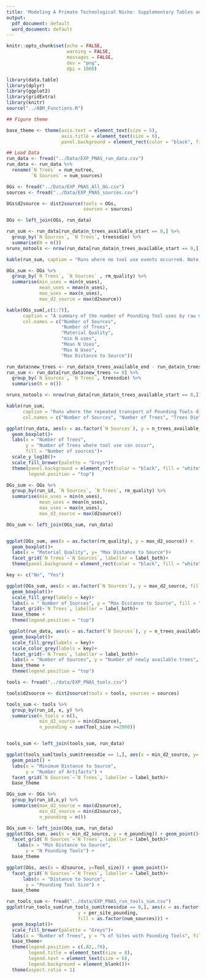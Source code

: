 ```yaml
---
title: 'Modeling A Primate Technological Niche: Supplementary Tables and Figures'
output:
  pdf_document: default
  word_document: default
---
```


```r
knitr::opts_chunk$set(echo = FALSE,
                      warning = FALSE,
                      messages = FALSE,
                      dev = "png",
                      dpi = 1000)

library(data.table)
library(dplyr)
library(ggplot2)
library(gridExtra)
library(knitr)
source("../ABM_Functions.R")

## Figure theme

base_theme <- theme(axis.text = element_text(size = 5),
                    axis.title = element_text(size = 6),
                    panel.background = element_rect(color = "black", fill = "white"))

## Load Data
run_data <- fread("../Data/EXP_PNAS_run_data.csv")
run_data <- run_data %>% 
  rename(`N Trees` = num_nutree,
         `N Sources` = num_sources)

OGs <- fread("../Data/EXP_PNAS_All_OG.csv")
sources <- fread("../Data/EXP_PNAS_sources.csv")

OGs$d2source <- dist2source(tools = OGs,
                            sources = sources)

OGs <- left_join(OGs, run_data)
```


```r

run_sum <- run_data[run_data$n_trees_available_start == 0,] %>%
  group_by(`N Sources`, `N Trees`, treessdie) %>%
  summarise(N = n())
nruns_notools <- nrow(run_data[run_data$n_trees_available_start == 0,])/nrow(run_data)

kable(run_sum, caption = "Runs where no tool use events occurred. Note that the majority of runs that did not faciliate tool use are runs with only 100 Trees \\label{no_events}", col.names = c("Number of Sources", "Number of Trees", "Trees Die", "Number of Runs"))

```



```r

OGs_sum <- OGs %>% 
  group_by(`N Trees`, `N Sources` , rm_quality) %>% 
  summarise(min_uses = min(n_uses),
            mean_uses = mean(n_uses),
            max_uses = max(n_uses),
            max_d2_source = max(d2source))

kable(OGs_sum[,c(1:7)], 
      caption = "A summary of the number of Pounding Tool uses by raw material quality",
      col.names = c("Number of Sources", 
                    "Number of Trees", 
                    "Material Quality",
                    "min N uses",
                    "Mean N Uses",
                    "Max N Uses",
                    "Max Distance to Source"))
```


```r

run_data$new_trees <- run_data$n_trees_available_end - run_data$n_trees_available_start
run_sum <- run_data[run_data$new_trees <= 0] %>%
  group_by(`N Sources`, `N Trees`, treessdie) %>%
  summarise(N = n())

nruns_notools <- nrow(run_data[run_data$n_trees_available_start == 0,])/nrow(run_data)

kable(run_sum, 
      caption = "Runs where the repeated transport of Pounding Tools did not result in an increase in the number of tool-use opportunities",
      col.names = c("Number of Sources", "Number of Trees", "Trees Die", "Number of Runs"))
```


```r

ggplot(run_data, aes(x = as.factor(`N Sources`), y = n_trees_available_start, fill = as.factor(`N Trees`)))+
  geom_boxplot()+
  labs(x = "Number of Trees",
       y = "Number of Trees where tool use can occur",
       fill = "Number of sources")+
  scale_y_log10()+
  scale_fill_brewer(palette = "Greys")+
  theme(panel.background = element_rect(color = "black", fill = "white"),
        legend.position = "top")

```


```r

OGs_sum <- OGs %>% 
  group_by(run_id, `N Sources`, `N Trees`, rm_quality) %>% 
  summarise(min_uses = min(n_uses),
            mean_uses = mean(n_uses),
            max_uses = max(n_uses),
            max_d2_source = max(d2source))

OGs_sum <- left_join(OGs_sum, run_data)


ggplot(OGs_sum, aes(x = as.factor(rm_quality), y = max_d2_source)) + 
  geom_boxplot()+
  labs(x = "Material Quality", y= "Max Distance to Source")+
  facet_grid(`N Trees`~`N Sources`, labeller = label_both)+
  theme(panel.background = element_rect(color = "black", fill = "white"), )

```


```r
 
key <- c("No", "Yes")

ggplot(OGs_sum, aes(x = as.factor(`N Sources`), y = max_d2_source, fill = as.factor(treessdie))) + 
  geom_boxplot()+
  scale_fill_grey(labels = key)+
  labs(x = " Number of Sources", y = "Max Distance to Source", fill = "Trees Die")+
  facet_grid(~`N Trees`, labeller = label_both)+
  base_theme +
  theme(legend.position = "top")

```


```r


 ggplot(run_data, aes(x = as.factor(`N Sources`), y = n_trees_available_end, fill = as.factor(treessdie))) +
  geom_boxplot()+
  scale_fill_grey(labels = key)+
  scale_color_grey(labels = key)+
  facet_grid(~`N Trees`, labeller = label_both)+
  labs(x = "Number of Sources", y = "Number of newly available trees", fill = "Trees Die")+
  base_theme + 
  theme(legend.position = "top")
```


```r

tools <- fread("../data/EXP_PNAS_tools.csv")

tools$d2source <- dist2source(tools = tools, sources = sources)

tools_sum <- tools %>% 
  group_by(run_id, x, y) %>%
  summarise(n_tools = n(),
            min_d2_source = min(d2source),
            n_pounding = sum(Tool_size >=2000))


tools_sum <- left_join(tools_sum, run_data)

```


```r

ggplot(tools_sum[tools_sum$treessdie == 1,], aes(x = min_d2_source, y= n_tools)) + 
  geom_point() +
  labs(x = "Minimum Distance to Source",
       y = "Number of Artifacts") + 
  facet_grid(`N Sources`~`N Trees`, labeller = label_both)+
  base_theme

```


```r

OGs_sum <- OGs %>% 
  group_by(run_id,x,y) %>% 
  summarise(max_d2_source = max(d2source),
            min_d2_source = min(d2source),
            n_pounding = n())

OGs_sum <- left_join(OGs_sum, run_data)
ggplot(OGs_sum, aes(x = min_d2_source, y = n_pounding)) + geom_point()+
  facet_grid(`N Sources`~`N Trees`, labeller = label_both)+
    labs(x = "Min Distance to Source",
       y = "N Pounding Tools") + 
  base_theme

```


```r

ggplot(OGs, aes(x = d2source, y=Tool_size)) + geom_point()+
  facet_grid(`N Sources`~`N Trees`, labeller = label_both)+
      labs(x = "Distance to Source",
       y = "Pounding Tool Size") + 
  base_theme


```


```r

run_tools_sum <- fread("../data/EXP_PNAS_run_tools_sum.csv")
ggplot(run_tools_sum[run_tools_sum$treessdie == 0,], aes(x = as.factor(num_nutree),
                          y = per_site_pounding, 
                          fill = as.factor(num_sources))) + 
  geom_boxplot()+
  scale_fill_brewer(palette = "Greys")+
  labs(x = "Number of Trees", y = "% of Sites with Pounding Tools", fill = "N Sources")+
  base_theme+
  theme(legend.position = c(.82,.70),
        legend.title = element_text(size = 8),
        legend.text = element_text(size = 6),
        legend.background = element_blank())+
  theme(aspect.ratio = 1)


```
